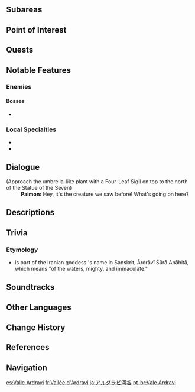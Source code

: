 {{Location Infobox
|image        = Ardravi Valley.png
|type         = Area
|region       = Sumeru
|subregion    = Dharma Forest
}}
<!--{{Description| | }}-->
{{Location Intro|description=}}

==Subareas==
{{Locations by Category Table|type=Subareas}}

==Point of Interest==
{{Locations by Category Table|type=Points of Interest}}

==Quests==
{{Quests by Category List|Ardravi Valley Quests|heo=1}}

==Notable Features==
===Enemies===
====Bosses====
* {{Enemy|Aeonblight Drake}}
===Local Specialties===
* {{Item|Nilotpala Lotus}}
* {{Item|Rukkhashava Mushrooms}}

==Dialogue==
<!-- Will move the below open world dialogue to a more fitting place later if one is found. -->
{{Dialogue start}}
;(Approach the umbrella-like plant with a Four-Leaf Sigil on top to the north of the Statue of the Seven)
:'''Paimon:''' Hey, it's the creature we saw before! What's going on here?
{{Dialogue end}}

==Descriptions==
{{Description|This valley was formed by the erosion caused by the great river Ardravi that cuts through Sumeru. One who follows the river's flow can reach the southern shore.<br />Though it is Sumeru's great waterborne mercantile route, the care of the [[Forest Watchers]] maintains the purity of natural life in the area, and many lovely creatures dwell there.|[[Expedition]] description}}

==Trivia==
===Etymology===
* {{Lang|''Ardravi''|sa=आर्द्रावी}} is part of the Iranian goddess {{w|Anahita}}'s name in Sanskrit, Ārdrāvī Śūrā Anāhitā, which means "of the waters, mighty, and immaculate."

==Soundtracks==
{{Soundtracks by Category Table|Ardravi Valley Soundtracks|header=Ardravi Valley}}

==Other Languages==
{{Other Languages|default_hidden=1
|en      = Ardravi Valley
|zhs     = 阿陀河谷
|zhs_rm  = Ātuó Hégǔ
|zht     = 阿陀河谷
|zht_rm  = Ātuó Hégǔ
|ja      = アルダラビ河谷
|ja_rm   = Arudarabi Kakoku
|ko      = 아르드라비 골짜기
|ko_rm   = Areudeurabi Goljjagi
|es      = Valle Ardravi
|fr      = Vallée d'Ardravi
|ru      = Долина Ардрави
|th      = Ardravi Valley
|vi      = Thung Lũng Ardravi
|de      = Ardravi-Tal
|id      = Ardravi Valley
|pt      = Vale Ardravi
|tr      = Ardravi Vadisi
|it      = Valle Ardravi
}}

==Change History==
{{Change History|3.0}}

==References==
{{Reflist|2}}

==Navigation==
{{Area Navbox|Sumeru}}

[[es:Valle Ardravi]]
[[fr:Vallée d'Ardravi]]
[[ja:アルダラビ河谷]]
[[pt-br:Vale Ardravi]]